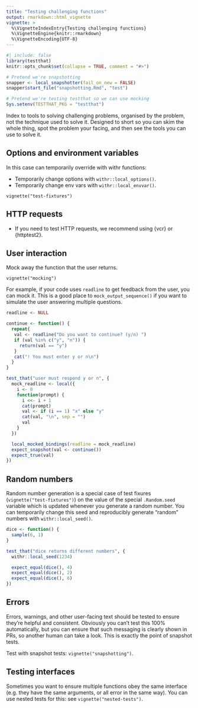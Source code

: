 ```yaml
---
title: "Testing challenging functions"
output: rmarkdown::html_vignette
vignette: >
  %\VignetteIndexEntry{Testing challenging functions}
  %\VignetteEngine{knitr::rmarkdown}
  %\VignetteEncoding{UTF-8}
---
```


```r
#| include: false
library(testthat)
knitr::opts_chunk$set(collapse = TRUE, comment = "#>")

# Pretend we're snapshotting
snapper <- local_snapshotter(fail_on_new = FALSE)
snapper$start_file("snapshotting.Rmd", "test")

# Pretend we're testing testthat so we can use mocking
Sys.setenv(TESTTHAT_PKG = "testthat")
```

Index to tools to solving challenging problems, organised by the problem, not the technique used to solve it. Designed to short so you can skim the whole thing, spot the problem your facing, and then see the tools you can use to solve it. 

## Options and environment variables

In this case can temporarily override with withr functions:

* Temporarily change options with `withr::local_options()`.
* Temporarily change env vars with `withr::local_envvar()`.

`vignette("test-fixtures")`

## HTTP requests

* If you need to test HTTP requests, we recommend using {vcr} or {httptest2}.

## User interaction

Mock away the function that the user returns.

`vignette("mocking")`

For example, if your code uses `readline` to get feedback from the user, you can mock it. This is a good place to `mock_output_sequence()` if you want to simulate the user answering multiple questions.

```r
readline <- NULL

continue <- function() {
  repeat{
   val <- readline("Do you want to continue? (y/n) ")
   if (val %in% c("y", "n")) {
     return(val == "y")
   }
   cat("! You must enter y or n\n")
  }  
}

test_that("user must respond y or n", {
  mock_readline <- local({
    i <- 0
    function(prompt) {
      i <<- i + 1
      cat(prompt)
      val <- if (i == 1) "x" else "y"
      cat(val, "\n", sep = "")
      val
    }
  })

  local_mocked_bindings(readline = mock_readline)
  expect_snapshot(val <- continue())
  expect_true(val)
})
```

## Random numbers

Random number generation is a special case of test fixures (`vignette("test-fixtures")`) on the value of the special `.Random.seed` variable which is updated whenever you generate a random number. You can temporarily change this seed and reproducibly generate "random" numbers with `withr::local_seed()`.

```r
dice <- function() {
  sample(6, 1)
}

test_that("dice returns different numbers", {
  withr::local_seed(1234)

  expect_equal(dice(), 4)
  expect_equal(dice(), 2)
  expect_equal(dice(), 6)
})
```

## Errors

Errors, warnings, and other user-facing text should be tested to ensure they're helpful and consistent. Obviously you can't test this 100% automatically, but you can ensure that such messaging is clearly shown in PRs, so another human can take a look. This is exactly the point of snapshot tests.

Test with snapshot tests: `vignette("snapshotting")`.

## Testing interfaces

Sometimes you want to ensure multiple functions obey the same interface (e.g. they have the same arguments, or all error in the same way). You can use nested tests for this: see `vignette("nested-tests")`.
